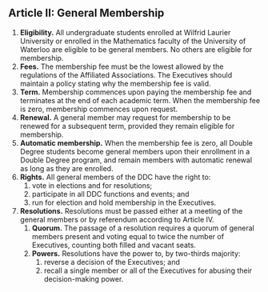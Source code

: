 ## Article II: General Membership

1. **Eligibility.** All undergraduate students enrolled at Wilfrid Laurier University or enrolled in the Mathematics faculty of the University of Waterloo are eligible to be general members. No others are eligible for membership.
2. **Fees.** The membership fee must be the lowest allowed by the regulations of the Affiliated Associations. The Executives should maintain a policy stating why the membership fee is valid.
3. **Term.** Membership commences upon paying the membership fee and terminates at the end of each academic term. When the membership fee is zero, membership commences upon request.
4. **Renewal.** A general member may request for membership to be renewed for a subsequent term, provided they remain eligible for membership.
5. **Automatic membership.** When the membership fee is zero, all Double Degree students become general members upon their enrollment in a Double Degree program, and remain members with automatic renewal as long as they are enrolled.
6. **Rights.** All general members of the DDC have the right to:
    1. vote in elections and for resolutions;
    2. participate in all DDC functions and events; and
    3. run for election and hold membership in the Executives.
7. **Resolutions.** Resolutions must be passed either at a meeting of the general members or by referendum according to Article IV.
    1. **Quorum.** The passage of a resolution requires a quorum of general members present and voting equal to twice the number of Executives, counting both filled and vacant seats.
    2. **Powers.** Resolutions have the power to, by two-thirds majority:
        1. reverse a decision of the Executives; and
        2. recall a single member or all of the Executives for abusing their decision-making power.